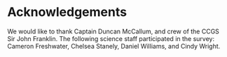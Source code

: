 <div id="refs"></div>

# Acknowledgements

We would like to thank Captain Duncan McCallum, and crew of the CCGS Sir John Franklin. The following science staff  participated in the survey: Cameron Freshwater, Chelsea Stanely, Daniel Williams, and Cindy Wright.  

\newpage